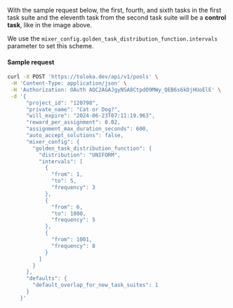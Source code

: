 With the sample request below, the first, fourth, and sixth tasks in the first task suite and the eleventh task from the second task suite will be a **control task**, like in the image above.

We use the `mixer_config.golden_task_distribution_function.intervals` parameter to set this scheme.

#### Sample request

```bash
curl -X POST 'https://toloka.dev/api/v1/pools' \
 -H 'Content-Type: application/json' \
 -H 'Authorization: OAuth AQC2AGAJgyNSA8CtpdO9MWy_QEB6s6kDjHUoElE' \
 -d '{
      "project_id": "120798",
      "private_name": "Cat or Dog?",
      "will_expire": "2024-06-23T07:11:19.963",
      "reward_per_assignment": 0.02,
      "assignment_max_duration_seconds": 600,
      "auto_accept_solutions": false,
      "mixer_config": {
        "golden_task_distribution_function": {
          "distribution": "UNIFORM",
          "intervals": [
            {
              "from": 1,
              "to": 5,
              "frequency": 3
            },
            {
              "from": 6,
              "to": 1000,
              "frequency": 5
            },
            {
              "from": 1001,
              "frequency": 8
            }
          ]
        }
      },
      "defaults": {
        "default_overlap_for_new_task_suites": 1
      }
    }'
```